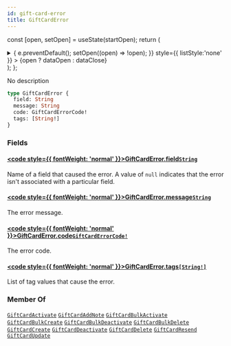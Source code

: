 ```yaml
---
id: gift-card-error
title: GiftCardError
---
```






const [open, setOpen] = useState(startOpen);
return (
<details {...(open ? { open: true } : {})} className="details" style={{ border:'none', boxShadow:'none', background:'var(--ifm-background-color)' }}>
<summary
onClick={(e) => {
e.preventDefault();
setOpen((open) => !open);
}}
style={{ listStyle:'none' }} >
{open ? dataOpen : dataClose}
</summary>
{open && children}
</details>
);
};

No description

```graphql
type GiftCardError {
  field: String
  message: String
  code: GiftCardErrorCode!
  tags: [String!]
}
```

### Fields

#### [<code style={{ fontWeight: 'normal' }}>GiftCardError.<b>field</b></code>](#)<Bullet />[`String`](../../../api-reference/miscellaneous/scalars/string.mdx) <Badge class="badge badge--secondary" text="scalar"/> <Badge class="badge badge--secondary" text="miscellaneous"/>

Name of a field that caused the error. A value of `null` indicates that the error isn't associated with a particular field.

#### [<code style={{ fontWeight: 'normal' }}>GiftCardError.<b>message</b></code>](#)<Bullet />[`String`](../../../api-reference/miscellaneous/scalars/string.mdx) <Badge class="badge badge--secondary" text="scalar"/> <Badge class="badge badge--secondary" text="miscellaneous"/>

The error message.

#### [<code style={{ fontWeight: 'normal' }}>GiftCardError.<b>code</b></code>](#)<Bullet />[`GiftCardErrorCode!`](../../../api-reference/gift-cards/enums/gift-card-error-code.mdx) <Badge class="badge badge--secondary" text="non-null"/> <Badge class="badge badge--secondary" text="enum"/> <Badge class="badge badge--secondary" text="gift-cards"/>

The error code.

#### [<code style={{ fontWeight: 'normal' }}>GiftCardError.<b>tags</b></code>](#)<Bullet />[`[String!]`](../../../api-reference/miscellaneous/scalars/string.mdx) <Badge class="badge badge--secondary" text="list"/> <Badge class="badge badge--secondary" text="scalar"/> <Badge class="badge badge--secondary" text="miscellaneous"/>

List of tag values that cause the error.

### Member Of

[`GiftCardActivate`](../../../api-reference/gift-cards/objects/gift-card-activate.mdx) <Badge class="badge badge--secondary" text="object"/><Bullet />[`GiftCardAddNote`](../../../api-reference/gift-cards/objects/gift-card-add-note.mdx) <Badge class="badge badge--secondary" text="object"/><Bullet />[`GiftCardBulkActivate`](../../../api-reference/gift-cards/objects/gift-card-bulk-activate.mdx) <Badge class="badge badge--secondary" text="object"/><Bullet />[`GiftCardBulkCreate`](../../../api-reference/gift-cards/objects/gift-card-bulk-create.mdx) <Badge class="badge badge--secondary" text="object"/><Bullet />[`GiftCardBulkDeactivate`](../../../api-reference/gift-cards/objects/gift-card-bulk-deactivate.mdx) <Badge class="badge badge--secondary" text="object"/><Bullet />[`GiftCardBulkDelete`](../../../api-reference/gift-cards/objects/gift-card-bulk-delete.mdx) <Badge class="badge badge--secondary" text="object"/><Bullet />[`GiftCardCreate`](../../../api-reference/gift-cards/objects/gift-card-create.mdx) <Badge class="badge badge--secondary" text="object"/><Bullet />[`GiftCardDeactivate`](../../../api-reference/gift-cards/objects/gift-card-deactivate.mdx) <Badge class="badge badge--secondary" text="object"/><Bullet />[`GiftCardDelete`](../../../api-reference/gift-cards/objects/gift-card-delete.mdx) <Badge class="badge badge--secondary" text="object"/><Bullet />[`GiftCardResend`](../../../api-reference/gift-cards/objects/gift-card-resend.mdx) <Badge class="badge badge--secondary" text="object"/><Bullet />[`GiftCardUpdate`](../../../api-reference/gift-cards/objects/gift-card-update.mdx) <Badge class="badge badge--secondary" text="object"/>
